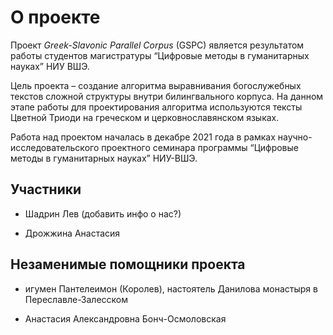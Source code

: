 # О проекте {#sec-about_project}

Проект *Greek-Slavonic Parallel Corpus* (GSPC) является результатом работы студентов магистратуры "Цифровые методы в гуманитарных науках" НИУ ВШЭ.

Цель проекта – создание алгоритма выравнивания богослужебных текстов сложной структуры внутри билингвального корпуса. На данном этапе работы для проектирования алгоритма используются тексты Цветной Триоди на греческом и церковнославянском языках.

Работа над проектом началась в декабре 2021 года в рамках научно-исследовательского проектного семинара программы "Цифровые методы в гуманитарных науках" НИУ-ВШЭ. 

## Участники {#sec-authors}

-   Шадрин Лев (добавить инфо о нас?)

-   Дрожжина Анастасия

## Незаменимые помощники проекта {#sec-acknowledgements}

-   игумен Пантелеимон (Королев), настоятель Данилова монастыря в Переславле-Залесском

-   Анастасия Александровна Бонч-Осмоловская


\
